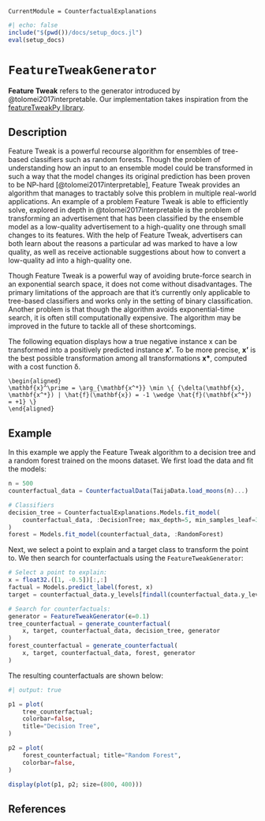 ``` @meta
CurrentModule = CounterfactualExplanations 
```

```julia
#| echo: false
include("$(pwd())/docs/setup_docs.jl")
eval(setup_docs)
```

# `FeatureTweakGenerator`

**Feature Tweak** refers to the generator introduced by @tolomei2017interpretable. Our implementation takes inspiration from the [featureTweakPy library](https://github.com/upura/featureTweakPy).

## Description

Feature Tweak is a powerful recourse algorithm for ensembles of tree-based classifiers such as random forests. Though the problem of understanding how an input to an ensemble model could be transformed in such a way that the model changes its original prediction has been proven to be NP-hard [@tolomei2017interpretable], Feature Tweak provides an algorithm that manages to tractably solve this problem in multiple real-world applications. An example of a problem Feature Tweak is able to efficiently solve, explored in depth in @tolomei2017interpretable is the problem of transforming an advertisement that has been classified by the ensemble model as a low-quality advertisement to a high-quality one through small changes to its features. With the help of Feature Tweak, advertisers can both learn about the reasons a particular ad was marked to have a low quality, as well as receive actionable suggestions about how to convert a low-quality ad into a high-quality one.

Though Feature Tweak is a powerful way of avoiding brute-force search in an exponential search space, it does not come without disadvantages. The primary limitations of the approach are that it's currently only applicable to tree-based classifiers and works only in the setting of binary classification. Another problem is that though the algorithm avoids exponential-time search, it is often still computationally expensive. The algorithm may be improved in the future to tackle all of these shortcomings.

The following equation displays how a true negative instance x can be transformed into a positively predicted instance **x'**. To be more precise, **x'** is the best possible transformation among all transformations **x\***, computed with a cost function δ.

``` math
\begin{aligned}
\mathbf{x}^\prime = \arg_{\mathbf{x^*}} \min \{ {\delta(\mathbf{x}, \mathbf{x^*}) | \hat{f}(\mathbf{x}) = -1 \wedge \hat{f}(\mathbf{x^*}) = +1} \}
\end{aligned}
```

## Example

In this example we apply the Feature Tweak algorithm to a decision tree and a random forest trained on the moons dataset. We first load the data and fit the models:

```julia
n = 500
counterfactual_data = CounterfactualData(TaijaData.load_moons(n)...)

# Classifiers
decision_tree = CounterfactualExplanations.Models.fit_model(
    counterfactual_data, :DecisionTree; max_depth=5, min_samples_leaf=3
)
forest = Models.fit_model(counterfactual_data, :RandomForest)
```

Next, we select a point to explain and a target class to transform the point to. We then search for counterfactuals using the `FeatureTweakGenerator`:

```julia
# Select a point to explain:
x = float32.([1, -0.5])[:,:]
factual = Models.predict_label(forest, x)
target = counterfactual_data.y_levels[findall(counterfactual_data.y_levels != factual)][1]

# Search for counterfactuals:
generator = FeatureTweakGenerator(ϵ=0.1)
tree_counterfactual = generate_counterfactual(
    x, target, counterfactual_data, decision_tree, generator
)
forest_counterfactual = generate_counterfactual(
    x, target, counterfactual_data, forest, generator
)
```

The resulting counterfactuals are shown below:

```julia
#| output: true

p1 = plot(
    tree_counterfactual;
    colorbar=false,
    title="Decision Tree",
)

p2 = plot(
    forest_counterfactual; title="Random Forest",
    colorbar=false,
)

display(plot(p1, p2; size=(800, 400)))
```

## References